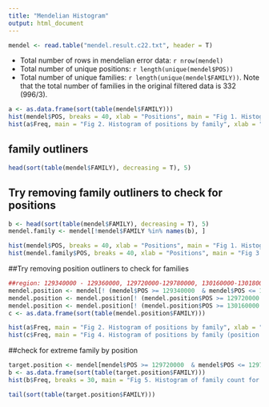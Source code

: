 ```yaml
---
title: "Mendelian Histogram"
output: html_document
---
```


```r
mendel <- read.table("mendel.result.c22.txt", header = T)


```

* Total number of rows in mendelian error data: `r nrow(mendel)`
* Total number of unique positions: `r length(unique(mendel$POS))`
* Total number of unique families: `r length(unique(mendel$FAMILY))`. Note that the total number of families in the original filtered data is 332 (996/3). 

```r
a <- as.data.frame(sort(table(mendel$FAMILY)))
hist(mendel$POS, breaks = 40, xlab = "Positions", main = "Fig 1. Histogram of positions")
hist(a$Freq, main = "Fig 2. Histogram of positions by family", xlab = "# of positions", ylab = "# of family", breaks = 100)

```

## family outliners

```r
head(sort(table(mendel$FAMILY), decreasing = T), 5)
```

## Try removing family outliners to check for positions
```r
b <- head(sort(table(mendel$FAMILY), decreasing = T), 5)
mendel.family <- mendel[!mendel$FAMILY %in% names(b), ]

hist(mendel$POS, breaks = 40, xlab = "Positions", main = "Fig 1. Histogram of positions")
hist(mendel.family$POS, breaks = 40, xlab = "Positions", main = "Fig 3. Histogram of positions (family outliners removed)")

```

##Try removing position outliners to check for families

```r
##region: 129340000 - 129360000, 129720000-129780000, 130160000-130180000
mendel.position <- mendel[! (mendel$POS >= 129340000  & mendel$POS <= 129360000), ]
mendel.position <- mendel.position[! (mendel.position$POS >= 129720000  & mendel.position$POS <= 129780000), ]
mendel.position <- mendel.position[! (mendel.position$POS >= 130160000  & mendel.position$POS <= 130180000), ]
c <- as.data.frame(sort(table(mendel.position$FAMILY)))

hist(a$Freq, main = "Fig 2. Histogram of positions by family", xlab = "# of positions", ylab = "# of family", breaks = 100)
hist(c$Freq, main = "Fig 4. Histogram of positions by family (position outliner removed)", xlab = "# of positions", ylab = "# of family", breaks = 100)
```

##check for extreme family by position
```r
target.position <- mendel[mendel$POS >= 129720000  & mendel$POS <= 129780000, ]
b <- as.data.frame(sort(table(target.position$FAMILY)))
hist(b$Freq, breaks = 30, main = "Fig 5. Histogram of family count for targeted positions", xlab = "# of positions", ylab = "# of family")

tail(sort(table(target.position$FAMILY)))



```

